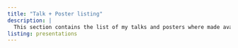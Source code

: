 ```yaml
---
title: "Talk + Poster listing"
description: |
  This section contains the list of my talks and posters where made available. Some talks and posters are missing. 
listing: presentations
---
```

